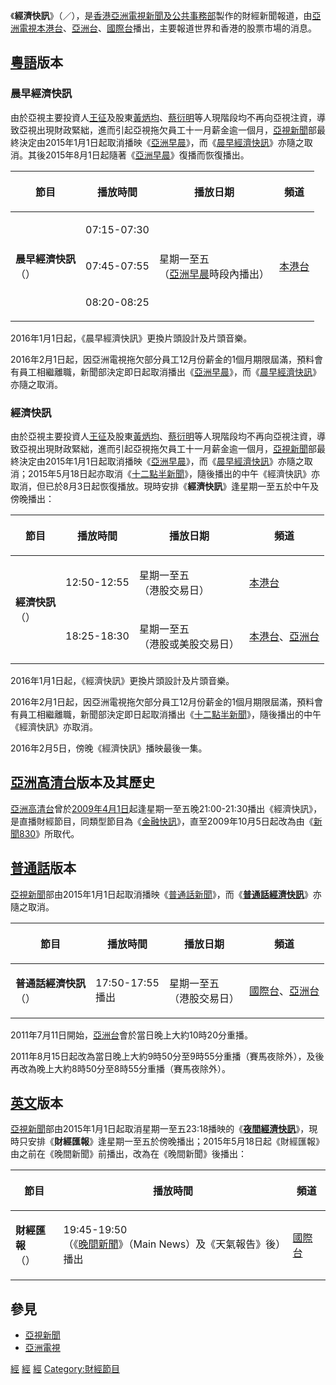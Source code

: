 {{Multiple issues|
{{Copyedit|time=2019-12-15T12:09:41+00:00}}
{{Prose|time=2019-12-15T12:09:41+00:00}}
{{Overlinked|time=2019-12-15T12:09:41+00:00}}
{{unreferenced|time=2011-05-26T14:52:48+00:00}}
}}
{{In-progress_tvshow|經濟快訊}}
{{電視節目信息框
| 顏色       = ATV News
| 名稱       = 經濟快訊<br/><small>{{lang|en|Economic Bulletin}}／{{lang|en|Financial Update}}</small>
| 原名       = 
| 圖片       = [[File:ATV_Economic_Bulletin.jpg|300px]]
| 圖說       = 
| 類型       = 財經節目
| 原創       = 
| 發展       = 
| 導演       = 
| 主持       = 
| 演出       = 
| 配音       = 
| 旁白       = 
| 國家       = 
| 地區       = {{HKG}}
| 語言       = [[粵語|粵語]]、[[普通話|普通話]]、[[英語|英語]]
| 季數       = 
| 系列數     = 
| 集數       = 
| 每集列表   = 
| 執行製片   = 
| 製片人     = [[亞洲電視|亞洲電視]][[亞視新聞|新聞部]]
| 監製       = 
| 副製片人   = 
| 共同製片人 = 
| 編審       = 
| 剪輯       = 
| 外景       = 
| 機位       = 
| 每集長     = 約5分鐘
| 頻道       =
| 電視網     = [[本港台|本港台]]<br/>[[亞洲電視亞洲台|亞洲台]]<br/>[[亞洲電視國際台|國際台]]
| 電視臺     =
| 視頻制式   = {{lang|en|SDTV 576i}} [[16:9|16:9]]（標清）<br/>（[[亞洲電視亞洲台|亞洲台]]則增線至{{lang|en|HDTV 1080i}}）
| 音頻制式   = 立體聲
| 首播國家   = {{HK}}、{{MAC}}、{{Flagicon|PRC}}[[廣東省|廣東省]]（經審查）
| 首播地區   = 
| 開始       = 1981年1月12日－2016年2月5日
| 結束       =
| 晚於       = 
| 早於       = 
| 相關劇集   = 
| 中國大陸名稱 = 
| 臺灣名稱     = 
| 港澳名稱     = 
| 馬新名稱     = 
| 官方網站   = 
| imdb_id    = 
| tv_com_id  = 
}}
《'''經濟快訊'''》（{{lang-en|'''Economic Bulletin'''}}／{{lang|en|'''Financial Update'''}}），是[[香港|香港]][[亞洲電視|亞洲電視]][[亞視新聞|新聞及公共事務部]]製作的財經新聞報道，由[[亞洲電視|亞洲電視]][[本港台|本港台]]、[[亞洲電視亞洲台|亞洲台]]、[[亞洲電視國際台|國際台]]播出，主要報道世界和香港的股票市場的消息。

==[[粵語|粵語]]版本==
===晨早經濟快訊===
由於亞視主要投資人[[王征|王征]]及股東[[黃炳均|黃炳均]]、[[蔡衍明|蔡衍明]]等人現階段均不再向亞視注資，導致亞視出現財政緊絀，進而引起亞視拖欠員工十一月薪金逾一個月，[[亞視新聞|亞視新聞]]部最終決定由2015年1月1日起取消播映《[[亞洲早晨|亞洲早晨]]》，而《[[晨早經濟快訊|晨早經濟快訊]]》亦隨之取消。其後2015年8月1日起隨著《[[亞洲早晨|亞洲早晨]]》復播而恢復播出。
{|class="wikitable" style="font-size: 100%;"
|-
!節目
!播放時間
!播放日期
!頻道
|- 
!rowspan=3|'''晨早經濟快訊'''<br/>（{{lang|en|Morning Economic Bulletin}}）
|07:15-07:30
|rowspan=3|星期一至五<br/>（[[亞洲早晨|亞洲早晨]]時段內播出）
|rowspan=3|[[本港台|本港台]]
|-
|07:45-07:55
|- 
|08:20-08:25
|}

2016年1月1日起，《晨早經濟快訊》更換片頭設計及片頭音樂。

2016年2月1日起，因亞洲電視拖欠部分員工12月份薪金的1個月期限屆滿，預料會有員工相繼離職，新聞部決定即日起取消播出《[[亞洲早晨|亞洲早晨]]》，而《[[晨早經濟快訊|晨早經濟快訊]]》亦隨之取消。

===經濟快訊===
由於亞視主要投資人[[王征|王征]]及股東[[黃炳均|黃炳均]]、[[蔡衍明|蔡衍明]]等人現階段均不再向亞視注資，導致亞視出現財政緊絀，進而引起亞視拖欠員工十一月薪金逾一個月，[[亞視新聞|亞視新聞]]部最終決定由2015年1月1日起取消播映《[[亞洲早晨|亞洲早晨]]》，而《[[晨早經濟快訊|晨早經濟快訊]]》亦隨之取消；2015年5月18日起亦取消《[[十二點半新聞|十二點半新聞]]》，隨後播出的中午《經濟快訊》亦取消，但已於8月3日起恢復播放。現時安排《'''經濟快訊'''》逢星期一至五於中午及傍晚播出：
{|class="wikitable" style="font-size: 100%;"
|-
!節目
!播放時間
!播放日期
!頻道
|-
!rowspan=2|'''經濟快訊'''<br/>（{{lang|en|Economic Bulletin}}）
|12:50-12:55<br/>
|星期一至五<br/>（港股交易日）
|[[本港台|本港台]]
|-
|18:25-18:30<br/>
|星期一至五<br/>（港股或美股交易日）
|[[本港台|本港台]]、[[亞洲電視亞洲台|亞洲台]]
|}

2016年1月1日起，《經濟快訊》更換片頭設計及片頭音樂。

2016年2月1日起，因亞洲電視拖欠部分員工12月份薪金的1個月期限屆滿，預料會有員工相繼離職，新聞部決定即日起取消播出《[[十二點半新聞|十二點半新聞]]》，隨後播出的中午《經濟快訊》亦取消。

2016年2月5日，傍晚《經濟快訊》播映最後一集。

==[[亞洲電視亞洲台|亞洲高清台]]版本及其歷史==
[[亞洲電視亞洲台|亞洲高清台]]曾於[[2009年|2009年]][[4月1日|4月1日]]起逢星期一至五晚21:00-21:30播出《經濟快訊》，是直播財經節目，同類型節目為《[[金融快訊|金融快訊]]》，直至2009年10月5日起改為由《[[新聞830|新聞830]]》所取代。

==[[普通話|普通話]]版本==
[[亞視新聞|亞視新聞]]部由2015年1月1日起取消播映《[[亞洲電視普通話新聞|普通話新聞]]》，而《'''[[普通話經濟快訊|普通話經濟快訊]]'''》亦隨之取消。
{|class="wikitable" style="font-size: 100%;"
|-
!節目
!播放時間
!播放日期
!頻道
|-
|'''普通話經濟快訊'''<br/>（{{lang|en|Putonghua Economic Bulletin}}）
|17:50-17:55<br/>播出
|星期一至五<br/>（港股交易日）
|[[亞洲電視國際台|國際台]]、[[亞洲電視亞洲台|亞洲台]]
|}
2011年7月11日開始，[[亞洲電視亞洲台|亞洲台]]會於當日晚上大約10時20分重播。

2011年8月15日起改為當日晚上大約9時50分至9時55分重播（賽馬夜除外），及後再改為晚上大約8時50分至8時55分重播（賽馬夜除外）。

==[[英文|英文]]版本==
{{電視節目信息框
| 顏色       = ATV News
| 名稱       = 財經匯報<br/><small>{{lang|en|Financial Report}}</small>
| 原名       = 
| 圖片       = 
| 圖說       = 
| 類型       = 財經節目
| 原創       = 
| 發展       = 
| 導演       = 
| 主持       = 
| 演出       = 
| 配音       = 
| 旁白       = 
| 國家       = 
| 地區       = {{HKG}}
| 語言       = [[英語|英語]]
| 季數       = 
| 系列數     = 
| 集數       = 
| 每集列表   = 
| 執行製片   = 
| 製片人     = [[亞洲電視|亞洲電視]][[亞視新聞|新聞部]]
| 監製       = 
| 副製片人   = 
| 共同製片人 = 
| 編審       = 
| 剪輯       = 
| 外景       = 
| 機位       = 
| 每集長     = 約5分鐘
| 頻道       = 
| 電視網     = [[亞洲電視國際台|國際台]]
| 電視臺     =
| 視頻制式   = [[16:9|16:9]] {{lang|en|HDTV 1080i}}
| 音頻制式   = 立體聲
| 首播國家   = {{HKG}}
| 首播地區   = 
| 開始       = 1981年1月12日
| 結束       = 2016年4月1日
| 晚於       = 
| 早於       = 
| 相關劇集   = 
| 中國大陸名稱 = 
| 臺灣名稱     = 
| 港澳名稱     = 
| 馬新名稱     = 
| 官方網站   = 
| imdb_id    = 
| tv_com_id  = 
}}

{{電視節目信息框
| 顏色       = ATV News
| 名稱       = 夜間經濟快訊<br/><small>{{lang|en|Financial Update}}</small>
| 原名       = 
| 圖片       = 
| 圖說       = 
| 類型       = 財經節目
| 原創       = 
| 發展       = 
| 導演       = 
| 主持       = 
| 演出       = 
| 配音       = 
| 旁白       = 
| 國家       = 
| 地區       = {{HKG}}
| 語言       = [[英語|英語]]
| 季數       = 
| 系列數     = 
| 集數       = 
| 每集列表   = 
| 執行製片   = 
| 製片人     = [[亞洲電視|亞洲電視]][[亞視新聞|新聞部]]
| 監製       = 
| 副製片人   = 
| 共同製片人 = 
| 編審       = 
| 剪輯       = 
| 外景       = 
| 機位       = 
| 每集長     = 約5分鐘
| 頻道       = 
| 電視網     = [[亞洲電視國際台|國際台]]
| 電視臺     =
| 視頻制式   = [[16:9|16:9]] {{lang|en|HDTV 1080i}}
| 音頻制式   = 立體聲
| 首播國家   = {{HKG}}
| 首播地區   = 
| 開始       = 1981年1月12日
| 結束       = 2015年1月1日
| 晚於       = 
| 早於       = 
| 相關劇集   = 
| 中國大陸名稱 = 
| 臺灣名稱     = 
| 港澳名稱     = 
| 馬新名稱     = 
| 官方網站   = 
| imdb_id    = 
| tv_com_id  = 
}}
[[亞視新聞|亞視新聞]]部由2015年1月1日起取消星期一至五23:18播映的《'''[[夜間經濟快訊|夜間經濟快訊]]'''》，現時只安排《'''財經匯報'''》逢星期一至五於傍晚播出；2015年5月18日起《財經匯報》由之前在《晚間新聞》前播出，改為在《晚間新聞》後播出：
{|class="wikitable" style="font-size: 100%;"
|-
!節目
!播放時間
!頻道
|-
|'''財經匯報'''<br/>（{{lang|en|Financial Report}}）
|19:45-19:50<br/>（《[[亞洲電視晚間新聞|晚間新聞]]》（Main News）及《天氣報告》後）播出
|[[亞洲電視國際台|國際台]]
|}

==參見==
*[[亞視新聞|亞視新聞]]
*[[亞洲電視|亞洲電視]]

{{亞洲電視新聞節目列表}}

[[Category:亞洲電視節目|經]]
[[Category:香港電視新聞節目|經]]
[[Category:亞洲電視新聞節目|經]]
[[Category:財經節目|Category:財經節目]]